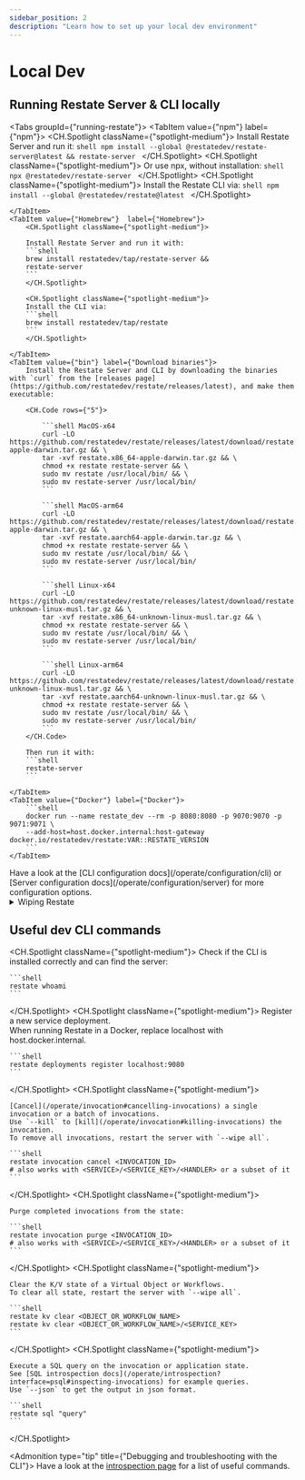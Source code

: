 ```yaml
---
sidebar_position: 2
description: "Learn how to set up your local dev environment"
---
```



# Local Dev

## Running Restate Server & CLI locally
<Tabs groupId={"running-restate"}>
    <TabItem value={"npm"} label={"npm"}>
        <CH.Spotlight className={"spotlight-medium"}>
            Install Restate Server and run it:
            ```shell
            npm install --global @restatedev/restate-server@latest &&
            restate-server
            ```
        </CH.Spotlight>
        <CH.Spotlight className={"spotlight-medium"}>
            Or use npx, without installation:
            ```shell
            npx @restatedev/restate-server
            ```
        </CH.Spotlight>
        <CH.Spotlight className={"spotlight-medium"}>
            Install the Restate CLI via:
            ```shell
            npm install --global @restatedev/restate@latest
            ```
        </CH.Spotlight>

    </TabItem>
    <TabItem value={"Homebrew"}  label={"Homebrew"}>
        <CH.Spotlight className={"spotlight-medium"}>

        Install Restate Server and run it with:
        ```shell
        brew install restatedev/tap/restate-server &&
        restate-server
        ```
        </CH.Spotlight>

        <CH.Spotlight className={"spotlight-medium"}>
        Install the CLI via:
        ```shell
        brew install restatedev/tap/restate
        ```
        </CH.Spotlight>

    </TabItem>
    <TabItem value={"bin"} label={"Download binaries"}>
        Install the Restate Server and CLI by downloading the binaries with `curl` from the [releases page](https://github.com/restatedev/restate/releases/latest), and make them executable:

        <CH.Code rows={"5"}>

            ```shell MacOS-x64
            curl -LO https://github.com/restatedev/restate/releases/latest/download/restate.x86_64-apple-darwin.tar.gz && \
            tar -xvf restate.x86_64-apple-darwin.tar.gz && \
            chmod +x restate restate-server && \
            sudo mv restate /usr/local/bin/ && \
            sudo mv restate-server /usr/local/bin/
            ```

            ```shell MacOS-arm64
            curl -LO https://github.com/restatedev/restate/releases/latest/download/restate.aarch64-apple-darwin.tar.gz && \
            tar -xvf restate.aarch64-apple-darwin.tar.gz && \
            chmod +x restate restate-server && \
            sudo mv restate /usr/local/bin/ && \
            sudo mv restate-server /usr/local/bin/
            ```

            ```shell Linux-x64
            curl -LO https://github.com/restatedev/restate/releases/latest/download/restate.x86_64-unknown-linux-musl.tar.gz && \
            tar -xvf restate.x86_64-unknown-linux-musl.tar.gz && \
            chmod +x restate restate-server && \
            sudo mv restate /usr/local/bin/ && \
            sudo mv restate-server /usr/local/bin/
            ```

            ```shell Linux-arm64
            curl -LO https://github.com/restatedev/restate/releases/latest/download/restate.aarch64-unknown-linux-musl.tar.gz && \
            tar -xvf restate.aarch64-unknown-linux-musl.tar.gz && \
            chmod +x restate restate-server && \
            sudo mv restate /usr/local/bin/ && \
            sudo mv restate-server /usr/local/bin/
            ```
        </CH.Code>

        Then run it with:
        ```shell
        restate-server
        ```

    </TabItem>
    <TabItem value={"Docker"} label={"Docker"}>
        ```shell
        docker run --name restate_dev --rm -p 8080:8080 -p 9070:9070 -p 9071:9071 \
        --add-host=host.docker.internal:host-gateway docker.io/restatedev/restate:VAR::RESTATE_VERSION
        ```
    </TabItem>
</Tabs>


<Admonition type="note" title="Server and CLI configuration">
    Have a look at the [CLI configuration docs](/operate/configuration/cli) or [Server configuration docs](/operate/configuration/server) for more configuration options.
</Admonition>


<details>
    <summary> Wiping Restate </summary>

    To start the Restate Server from a clean slate and wipe ongoing invocations and K/V state:

    ```shell
    restate-server --wipe all
    ```

</details>

## Useful dev CLI commands

<CH.Spotlight className={"spotlight-medium"}>
    Check if the CLI is installed correctly and can find the server:

    ```shell
    restate whoami
    ```
</CH.Spotlight>
<CH.Spotlight className={"spotlight-medium"}>
    Register a new service deployment. <br/>
    When running Restate in a Docker, replace localhost with host.docker.internal.

    ```shell
    restate deployments register localhost:9080
    ```
</CH.Spotlight>
<CH.Spotlight className={"spotlight-medium"}>

    [Cancel](/operate/invocation#cancelling-invocations) a single invocation or a batch of invocations.
    Use `--kill` to [kill](/operate/invocation#killing-invocations) the invocation.
    To remove all invocations, restart the server with `--wipe all`.

    ```shell
    restate invocation cancel <INVOCATION_ID>
    # also works with <SERVICE>/<SERVICE_KEY>/<HANDLER> or a subset of it
    ```

</CH.Spotlight>
<CH.Spotlight className={"spotlight-medium"}>

    Purge completed invocations from the state:

    ```shell
    restate invocation purge <INVOCATION_ID>
    # also works with <SERVICE>/<SERVICE_KEY>/<HANDLER> or a subset of it
    ```

</CH.Spotlight>
<CH.Spotlight className={"spotlight-medium"}>

    Clear the K/V state of a Virtual Object or Workflows.
    To clear all state, restart the server with `--wipe all`.

    ```shell
    restate kv clear <OBJECT_OR_WORKFLOW_NAME>
    restate kv clear <OBJECT_OR_WORKFLOW_NAME>/<SERVICE_KEY>
    ```

</CH.Spotlight>
<CH.Spotlight className={"spotlight-medium"}>

    Execute a SQL query on the invocation or application state.
    See [SQL introspection docs](/operate/introspection?interface=psql#inspecting-invocations) for example queries.
    Use `--json` to get the output in json format.

    ```shell
    restate sql "query"
    ```

</CH.Spotlight>


<Admonition type="tip" title={"Debugging and troubleshooting with the CLI"}>
    Have a look at the [introspection page](/operate/introspection) for a list of useful commands.
</Admonition>